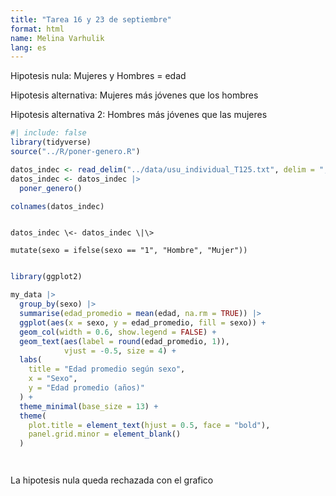 ```yaml
---
title: "Tarea 16 y 23 de septiembre"
format: html
name: Melina Varhulik
lang: es
---
```


Hipotesis nula: Mujeres y Hombres = edad

Hipotesis alternativa: Mujeres más jóvenes que los hombres 

Hipotesis alternativa 2: Hombres más jóvenes que las mujeres

```r
#| include: false
library(tidyverse)
source("../R/poner-genero.R")
```

```r
datos_indec <- read_delim("../data/usu_individual_T125.txt", delim = ";")
datos_indec <- datos_indec |>
  poner_genero()

```

```r
colnames(datos_indec)
```


```

datos_indec \<- datos_indec \|\>

mutate(sexo = ifelse(sexo == "1", "Hombre", "Mujer"))


```

```r
library(ggplot2)

my_data |>
  group_by(sexo) |>
  summarise(edad_promedio = mean(edad, na.rm = TRUE)) |>
  ggplot(aes(x = sexo, y = edad_promedio, fill = sexo)) +
  geom_col(width = 0.6, show.legend = FALSE) +
  geom_text(aes(label = round(edad_promedio, 1)), 
            vjust = -0.5, size = 4) +
  labs(
    title = "Edad promedio según sexo",
    x = "Sexo",
    y = "Edad promedio (años)"
  ) +
  theme_minimal(base_size = 13) +
  theme(
    plot.title = element_text(hjust = 0.5, face = "bold"),
    panel.grid.minor = element_blank()
  )




```
La hipotesis nula queda rechazada con el grafico